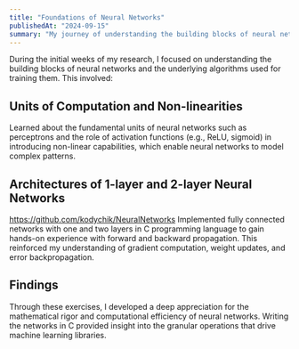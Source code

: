 ```yaml
---
title: "Foundations of Neural Networks"
publishedAt: "2024-09-15"
summary: "My journey of understanding the building blocks of neural networks"
---
```


During the initial weeks of my research, I focused on understanding the building blocks of neural networks and the underlying algorithms used for training them. This involved:

## Units of Computation and Non-linearities

Learned about the fundamental units of neural networks such as perceptrons and the role of activation functions (e.g., ReLU, sigmoid) in introducing non-linear capabilities, which enable neural networks to model complex patterns.

## Architectures of 1-layer and 2-layer Neural Networks

https://github.com/kodychik/NeuralNetworks
Implemented fully connected networks with one and two layers in C programming language to gain hands-on experience with forward and backward propagation. This reinforced my understanding of gradient computation, weight updates, and error backpropagation.

## Findings

Through these exercises, I developed a deep appreciation for the mathematical rigor and computational efficiency of neural networks. Writing the networks in C provided insight into the granular operations that drive machine learning libraries.
